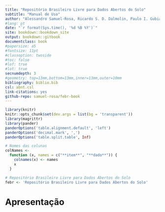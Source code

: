 ```yaml
--- 
title: "Repositório Brasileiro Livre para Dados Abertos do Solo"
subtitle: "Manual de Uso"
author: "Alessandro Samuel-Rosa, Ricardo S. D. Dalmolin, Paulo I. Gubiani, Diego J. Gris, Nicolas A. Rosin"
#lang: pt
date: "`r format(Sys.time(), '%d %B %Y')`"
site: bookdown::bookdown_site
output: bookdown::gitbook
documentclass: book
#papersize: a5
#fontsize: 11pt
#classoption: twoside
#toc: false
#lof: true
#lot: true
secnumdepth: 3
#geometry: top=13mm,bottom=13mm,inner=13mm,outer=10mm
bibliography: biblio.bib
csl: abnt.csl
link-citations: yes
github-repo: samuel-rosa/febr-book
---
```


```r
library(knitr)
knitr::opts_chunk$set(dev.args = list(bg = 'transparent'))
library(magrittr)
library(pander)
panderOptions('table.alignment.default', 'left')
panderOptions('decimal.mark', ',')
panderOptions('table.split.table', Inf)

# Nomes das colunas
colNames <-
  function (x, names = c("**item**", "**dado**")) {
    colnames(x) <- names
    x
  }

# Repositório Brasileiro Livre para Dados Abertos do Solo
febr <- 'Repositório Brasileiro Livre para Dados Abertos do Solo'
```

# Apresentação {-}

<!-- \lipsum[1-2] -->

<!-- \lipsum[1-2] -->

<!-- Nome do Chefe do Departamento de Solos -->

<!-- Chefe do Departamento de Solos, UFSM -->
